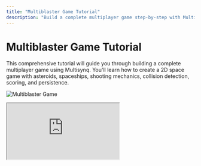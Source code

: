 ```yaml
---
title: "Multiblaster Game Tutorial"
description: "Build a complete multiplayer game step-by-step with Multisynq - from asteroids to spaceships, shooting, scoring, and persistence"
---
```


# Multiblaster Game Tutorial

This comprehensive tutorial will guide you through building a complete multiplayer game using Multisynq. You'll learn how to create a 2D space game with asteroids, spaceships, shooting mechanics, collision detection, scoring, and persistence.

![Multiblaster Game](https://multisynq.github.io/multiblaster-tutorial/images/multiblaster.gif)

<iframe
  src="https://multisynq.github.io/multiblaster-tutorial/step9.html"
  style={{
    width: '100%',
    height: '512px',
    border: '2px solid #ccc',
    borderRadius: '8px',
    marginBottom: '24px'
  }}
  title="Multiblaster Game - Final Version"
  allowFullScreen
/>

<Card title="🕹️ Play the Game" icon="gamepad-2">
  [**Click here to play the full game**](https://multisynq.github.io/multiblaster-tutorial/step9.html) - then scan the QR code or share the generated session URL to invite other players!
</Card>

## Tutorial Overview

This tutorial is structured as a progressive series of steps, each building upon the previous one. You'll start with a simple asteroid simulation and end with a fully-featured multiplayer game:

1. **Step 0**: Basic asteroids (non-Multisynq)
2. **Step 1**: Synchronized asteroids with Multisynq
3. **Step 2**: Interactive spaceships with player controls
4. **Step 3**: Shooting mechanics with blasters
5. **Step 4**: Collision detection and asteroid destruction
6. **Step 5**: Ship-asteroid collisions and debris
7. **Step 6**: Scoring system
8. **Step 7**: View smoothing for 60fps animation
9. **Step 8**: Persistent highscore table
10. **Step 9**: Mobile support and final polish

<Info>
Each step includes **full source code** and a **live demo** so you can see the progression and test each feature as you build it.
</Info>

## Game Features

The finished game includes:

- **Multiplayer synchronization** - All players see the same game state
- **Player-controlled spaceships** - Arrow keys or WASD for movement
- **Shooting mechanics** - Space bar to fire blasters
- **Collision detection** - Blasters destroy asteroids, asteroids destroy ships
- **Scoring system** - Points for destroying asteroids
- **Persistent leaderboard** - Highscores survive code changes
- **Mobile support** - Touch controls for mobile devices
- **Smooth animation** - 60fps rendering with view smoothing
- **QR code sharing** - Easy session sharing between devices

## Step 0: Asteroids Floating Without Multisynq 🪨≠🪨

<Card title="📖 Step 0 Resources" icon="code">
  - [**Full source code**](https://github.com/multisynq/multiblaster-tutorial/blob/main/step0.html)
  - [**Live demo**](https://multisynq.github.io/multiblaster-tutorial/step0.html)
</Card>

This is a non-Multisynq app showing asteroids floating through space. If you run this in two windows, the asteroids will move differently - they're not synchronized.

Each asteroid has position (`x`, `y`) and angle (`a`) properties, along with delta values (`dx`, `dy`, `da`) for movement:

```js
move() {
    this.x = (this.x + this.dx + 1000) % 1000;
    this.y = (this.y + this.dy + 1000) % 1000;
    this.a = (this.a + this.da + Math.PI) % Math.PI;
    setTimeout(() => this.move(), 50);
}
```

<Note>
The `%` operator ensures objects wrap around the screen edges - when they leave one side, they appear on the other.
</Note>

Drawing is done with simple white strokes on a 1000×1000 canvas:

```js
for (const asteroid of asteroids) {
    const {x, y, a} = asteroid;
    context.save();
    context.translate(x, y);
    context.rotate(a);
    context.beginPath();
    context.moveTo(+40,  0);
    context.lineTo( 0, +40);
    context.lineTo(-40,  0);
    context.lineTo( 0, -40);
    context.closePath();
    context.stroke();
    context.restore();
}
```

**This file has about 80 lines of code total.**

## Step 1: Asteroids Synchronized with Multisynq 🪨≡🪨

<Card title="📖 Step 1 Resources" icon="code">
  - [**Full source code**](https://github.com/multisynq/multiblaster-tutorial/blob/main/step1.html)
  - [**Live demo**](https://multisynq.github.io/multiblaster-tutorial/step1.html)
</Card>

Now we add Multisynq synchronization! The asteroids will move exactly the same in all browsers and devices.

The app is divided into two parts:
- **Model**: The synchronized part (`Multisynq.Model`) - shared computation
- **View**: The display part (`Multisynq.View`) - local rendering

<Tabs>
<Tab title="Model Class">
```js
class Asteroid extends Multisynq.Model {
    move() {
        this.x = (this.x + this.dx + 1000) % 1000;
        this.y = (this.y + this.dy + 1000) % 1000;
        this.a = (this.a + this.da + Math.PI) % Math.PI;
        this.future(50).move();  // ← Key difference!
    }
}
```
</Tab>

<Tab title="View Class">
```js
class Display extends Multisynq.View {
    update() {
        // Drawing code exactly the same as Step 0
        for (const asteroid of this.model.asteroids) {
            const { x, y, a, size } = asteroid;
            // ... drawing code ...
        }
    }
}
```
</Tab>
</Tabs>

<Warning>
**Critical concept**: The computation looks exactly the same! No special data structures are needed. The only change is `this.future(50).move()` instead of `setTimeout()`.
</Warning>

### Future Messages

The key innovation is the `future()` method:

```js
this.future(50).move();
```

This schedules the `move()` method to be called again in 50ms, but **synchronously** across all clients. This is how you define an object's behavior over time in Multisynq.

### Session Joining

The last few lines connect to a Multisynq session:

```js
Multisynq.Session.join({
    appId: "your-app-id",
    password: "your-password",
    name: "multiblaster-tutorial", 
    model: Game,
    view: Display
});
```

**This version has only 20 lines more than the non-Multisynq version from Step 0.**

## Step 2: Spaceships Controlled by Players 🕹️➡🚀

<Card title="📖 Step 2 Resources" icon="code">
  - [**Full source code**](https://github.com/multisynq/multiblaster-tutorial/blob/main/step2.html)
  - [**Live demo**](https://multisynq.github.io/multiblaster-tutorial/step2.html)
</Card>

Now we add interactive spaceships! Each player gets their own ship when they join.

### Player Management

The game subscribes to join/exit events to manage players:

```js
class Game extends Multisynq.Model {
    init() {
        this.ships = new Map();
        this.subscribe(this.sessionId, "view-join", this.viewJoined);
        this.subscribe(this.sessionId, "view-exit", this.viewExited);
    }

    viewJoined(viewId) {
        const ship = Ship.create({ viewId });
        this.ships.set(viewId, ship);
    }

    viewExited(viewId) {
        const ship = this.ships.get(viewId);
        this.ships.delete(viewId);
        ship.destroy();
    }
}
```

### Ship Controls

Each ship subscribes to input events from its specific player:

```js
class Ship extends Multisynq.Model {
    init({ viewId }) {
        this.left = false;
        this.right = false;
        this.forward = false;
        this.subscribe(viewId, "left-thruster", this.leftThruster);
        this.subscribe(viewId, "right-thruster", this.rightThruster);
        this.subscribe(viewId, "forward-thruster", this.forwardThruster);
        this.move();
    }

    leftThruster(active) { this.left = active; }
    rightThruster(active) { this.right = active; }
    forwardThruster(active) { this.forward = active; }
}
```

### View Input Handling

The view publishes input events to control the ship:

```js
document.onkeydown = (e) => {
    if (e.repeat) return;
    switch (e.key) {
        case "ArrowLeft":  this.publish(this.viewId, "left-thruster", true); break;
        case "ArrowRight": this.publish(this.viewId, "right-thruster", true); break;
        case "ArrowUp":    this.publish(this.viewId, "forward-thruster", true); break;
    }
};
```

<Info>
**Key insight**: Publish/subscribe in Multisynq is used for **view-to-model communication**, not for synchronization between devices. The synchronization happens automatically!
</Info>

## Step 3: Firing a Blaster 🕹️➡•••

<Card title="📖 Step 3 Resources" icon="code">
  - [**Full source code**](https://github.com/multisynq/multiblaster-tutorial/blob/main/step3.html)
  - [**Live demo**](https://multisynq.github.io/multiblaster-tutorial/step3.html)
</Card>

Add shooting mechanics! Press the space bar to fire blasters.

### Blaster Creation

When firing, the ship creates a new blast moving in its direction:

```js
fireBlaster() {
    const dx = Math.cos(this.a) * 20;
    const dy = Math.sin(this.a) * 20;
    const x = this.x + dx;
    const y = this.y + dy;
    Blast.create({ x, y, dx, dy });
}
```

### Blast Lifecycle

Blasts automatically destroy themselves after a timeout:

```js
class Blast extends Multisynq.Model {
    init({ x, y, dx, dy }) {
        this.x = x; this.y = y;
        this.dx = dx; this.dy = dy;
        this.t = 0;
        this.game.blasts.add(this);
        this.move();
    }

    move() {
        this.t++;
        if (this.t > 30) {
            this.destroy();
            return;
        }
        this.x = (this.x + this.dx + 1000) % 1000;
        this.y = (this.y + this.dy + 1000) % 1000;
        this.future(50).move();
    }

    get game() { return this.wellKnownModel("modelRoot"); }
}
```

<Note>
The `wellKnownModel("modelRoot")` pattern provides access to the main game object from any model class.
</Note>

## Step 4: Break Up Asteroids When Hit by Blasts 🪨➡💥

<Card title="📖 Step 4 Resources" icon="code">
  - [**Full source code**](https://github.com/multisynq/multiblaster-tutorial/blob/main/step4.html)
  - [**Live demo**](https://multisynq.github.io/multiblaster-tutorial/step4.html)
</Card>

Add collision detection! When blasts hit asteroids, they break into smaller pieces.

### Collision Detection

The game runs collision detection in its main loop:

```js
mainLoop() {
    for (const ship of this.ships.values()) ship.move();
    for (const asteroid of this.asteroids) asteroid.move();
    for (const blast of this.blasts) blast.move();
    this.checkCollisions();
    this.future(50).mainLoop();
}

checkCollisions() {
    for (const asteroid of this.asteroids) {
        const minx = asteroid.x - asteroid.size;
        const maxx = asteroid.x + asteroid.size;
        const miny = asteroid.y - asteroid.size;
        const maxy = asteroid.y + asteroid.size;
        
        for (const blast of this.blasts) {
            if (blast.x > minx && blast.x < maxx && 
                blast.y > miny && blast.y < maxy) {
                asteroid.hitBy(blast);
                break;
            }
        }
    }
}
```

### Asteroid Destruction

When hit, asteroids split into two smaller pieces:

```js
hitBy(blast) {
    if (this.size > 20) {
        // Split into two pieces
        this.size *= 0.7;
        this.da *= 1.5;
        this.dx = -blast.dy * 10 / this.size;
        this.dy = blast.dx * 10 / this.size;
        
        // Create the other piece
        Asteroid.create({ 
            size: this.size, 
            x: this.x, y: this.y, a: this.a, 
            dx: -this.dx, dy: -this.dy, da: this.da 
        });
    } else {
        this.destroy(); // Too small, destroy completely
    }
    blast.destroy();
}
```

<Warning>
**Performance insight**: Even with hundreds of moving objects, there's no network congestion because positions are computed locally and synchronized automatically!
</Warning>

## Step 5: Turn Ship Into Debris After Colliding with Asteroids 🚀➡💥

<Card title="📖 Step 5 Resources" icon="code">
  - [**Full source code**](https://github.com/multisynq/multiblaster-tutorial/blob/main/step5.html)
  - [**Live demo**](https://multisynq.github.io/multiblaster-tutorial/step5.html)
</Card>

Add ship-asteroid collisions! When ships hit asteroids, they turn into debris.

### Ship Damage State

Ships track their damage state with a `wasHit` property:

```js
move() {
    if (this.wasHit) {
        // Keep drifting as debris for 3 seconds
        if (++this.wasHit > 60) this.reset();
    } else {
        // Process thruster controls
        if (this.forward) this.accelerate(0.5);
        if (this.left) this.a -= 0.2;
        if (this.right) this.a += 0.2;
    }
    // ... position updates ...
}
```

### Visual Debris Effect

The view shows exploded ships with scattered line segments:

```js
// Normal ship
if (!wasHit) {
    this.context.moveTo(+20,   0);
    this.context.lineTo(-20, +10);
    this.context.lineTo(-20, -10);
    this.context.closePath();
} else {
    // Exploded ship - segments fly apart
    const t = wasHit;
    this.context.moveTo(+20 + t,   0 + t);
    this.context.lineTo(-20 + t, +10 + t);
    this.context.moveTo(-20 - t * 1.4, +10);
    this.context.lineTo(-20 - t * 1.4, -10);
    this.context.moveTo(-20 + t, -10 - t);
    this.context.lineTo(+20 + t,   0 - t);
}
```

<Note>
The `wasHit` counter determines how far each line segment has drifted from the original position, creating a realistic explosion effect.
</Note>

## Step 6: Score Points When Hitting an Asteroid with a Blast 💥➡🏆

<Card title="📖 Step 6 Resources" icon="code">
  - [**Full source code**](https://github.com/multisynq/multiblaster-tutorial/blob/main/step6.html)
  - [**Live demo**](https://multisynq.github.io/multiblaster-tutorial/step6.html)
</Card>

Add scoring! Players earn points for destroying asteroids.

### Blast Ownership

Store a reference to the firing ship in each blast:

```js
fireBlaster() {
    const dx = Math.cos(this.a) * 20;
    const dy = Math.sin(this.a) * 20;
    const x = this.x + dx;
    const y = this.y + dy;
    Blast.create({ x, y, dx, dy, ship: this }); // ← Ship reference
}
```

### Scoring System

When asteroids are hit, the firing ship gets points:

```js
hitBy(blast) {
    blast.ship.scored(); // ← Award points to the shooter
    // ... asteroid destruction code ...
}
```

### Score Display

The view displays each player's score and highlights their own ship:

```js
update() {
    // ... other rendering ...
    
    // Display score next to ship
    this.context.fillText(score, 30 - wasHit * 2, 0);
    
    // Fill our own ship to distinguish it
    if (viewId === this.viewId) {
        this.context.fill();
    }
    
    // ... rest of rendering ...
}
```

<Info>
Players can easily identify their own ship because it's filled instead of just outlined.
</Info>

## Step 7: View-Side Animation Smoothing 🤩

<Card title="📖 Step 7 Resources" icon="code">
  - [**Full source code**](https://github.com/multisynq/multiblaster-tutorial/blob/main/step7.html)
  - [**Live demo**](https://multisynq.github.io/multiblaster-tutorial/step7.html)
</Card>

Add 60fps animation smoothing! The model updates at 20fps, but we render at 60fps for smooth visuals.

### Why Smoothing?

- **Model**: Updates at 20fps (50ms intervals) for reliable synchronization
- **View**: Renders at 60fps (16ms intervals) for smooth animation
- **Solution**: Interpolate between model positions for smooth rendering

### Smoothing Implementation

Use a `WeakMap` to store rendering positions separate from model positions:

```js
class Display extends Multisynq.View {
    constructor() {
        super();
        this.smoothing = new WeakMap();
    }

    smoothPos(obj) {
        if (!this.smoothing.has(obj)) {
            this.smoothing.set(obj, { x: obj.x, y: obj.y, a: obj.a });
        }
        
        const smoothed = this.smoothing.get(obj);
        const dx = obj.x - smoothed.x;
        const dy = obj.y - smoothed.y;
        
        // If distance is large, don't smooth (object jumped)
        if (Math.abs(dx) < 50) smoothed.x += dx * 0.3; 
        else smoothed.x = obj.x;
        
        if (Math.abs(dy) < 50) smoothed.y += dy * 0.3; 
        else smoothed.y = obj.y;
        
        return smoothed;
    }
}
```

### Rendering with Smoothing

Use smoothed positions for rendering:

```js
update() {
    for (const asteroid of this.model.asteroids) {
        const { x, y, a } = this.smoothPos(asteroid);  // ← Smoothed position
        const { size } = asteroid;                     // ← Direct from model
        
        // ... rendering code uses smoothed x, y, a ...
    }
}
```

<Note>
The smoothing factor of `0.3` works well for 20fps simulation with 60fps rendering, but can be adjusted for different scenarios.
</Note>

## Step 8: Persistent Table of Highscores 🥇🥈🥉

<Card title="📖 Step 8 Resources" icon="code">
  - [**Full source code**](https://github.com/multisynq/multiblaster-tutorial/blob/main/step8.html)
  - [**Live demo**](https://multisynq.github.io/multiblaster-tutorial/step8.html)
</Card>

Add persistent highscores that survive code changes!

### Understanding Persistence

<Tabs>
<Tab title="Automatic Snapshots">
- Multisynq automatically saves session state
- State persists when all players leave
- BUT: Code changes create new sessions
</Tab>

<Tab title="Explicit Persistence">
- Use `persistSession()` to save JSON data
- Data survives code changes
- Passed to `init()` of new sessions
</Tab>
</Tabs>

### Player Initials

Add an input field for player names:

```js
initials.onchange = () => {
    localStorage.setItem("io.multisynq.multiblaster.initials", initials.value);
    this.publish(this.viewId, "set-initials", initials.value);
}

// Auto-restore from localStorage
if (localStorage.getItem("io.multisynq.multiblaster.initials")) {
    initials.value = localStorage.getItem("io.multisynq.multiblaster.initials");
    this.publish(this.viewId, "set-initials", initials.value);
}
```

### Highscore Management

Initialize highscores from persistent data:

```js
class Game extends Multisynq.Model {
    init(_, persisted) {
        this.highscores = persisted?.highscores ?? {};
        // ... other initialization ...
    }

    setHighscore(initials, score) {
        if (this.highscores[initials] >= score) return;
        
        this.highscores[initials] = score;
        this.persistSession({ highscores: this.highscores });
    }
}
```

### Scoring with Persistence

Update highscores when players score:

```js
scored() {
    this.score++;
    if (this.initials) {
        this.game.setHighscore(this.initials, this.score);
    }
}
```

<Warning>
**Important**: Design your persistence format carefully! Include version numbers so future code can interpret data from older versions.
</Warning>

## Step 9: Support for Mobile etc. 📱

<Card title="📖 Step 9 Resources" icon="code">
  - [**Full source code**](https://github.com/multisynq/multiblaster-tutorial/blob/main/step9.html)
  - [**Live demo**](https://multisynq.github.io/multiblaster-tutorial/step9.html)
</Card>

The final version with mobile support and polish!

### Mobile Features

- **Touch controls** for mobile devices
- **WASD keys** in addition to arrow keys
- **Visible thrusters** for better feedback
- **Wrapped drawing** for seamless screen edges
- **Spawn protection** to prevent immediate destruction

### Wrapped Rendering

Objects near screen edges are drawn on both sides:

```js
drawWrapped(x, y, size, draw) {
    const drawIt = (x, y) => {
        this.context.save();
        this.context.translate(x, y);
        draw();
        this.context.restore();
    }
    
    drawIt(x, y);
    
    // Draw again on opposite sides if object is near edge
    if (x - size < 0) drawIt(x + 1000, y);
    if (x + size > 1000) drawIt(x - 1000, y);
    if (y - size < 0) drawIt(x, y + 1000);
    if (y + size > 1000) drawIt(x, y - 1000);
    
    // Handle corners (4 additional draws)
    if (x - size < 0 && y - size < 0) drawIt(x + 1000, y + 1000);
    if (x + size > 1000 && y + size > 1000) drawIt(x - 1000, y - 1000);
    if (x - size < 0 && y + size > 1000) drawIt(x + 1000, y - 1000);
    if (x + size > 1000 && y - size < 0) drawIt(x - 1000, y + 1000);
}
```

## Advanced Game 🚀💫

<Card title="🎮 Even More Features" icon="stars">
  There's an even more polished version with additional features at [**github.com/multisynq/multiblaster**](https://github.com/multisynq/multiblaster/):
  
  - **Emoji shooting** - If your initials contain an emoji, you shoot that emoji!
  - **Advanced graphics** - Enhanced visual effects and animations
  - **Better mobile UX** - Optimized touch controls and responsive design
  
  [**Play it at apps.multisynq.io/multiblaster**](https://apps.multisynq.io/multiblaster/)
</Card>

## Key Takeaways

<AccordionGroup>
<Accordion title="🎯 Multisynq Patterns" icon="target">
- **Model-View separation** - Business logic in Model, rendering in View
- **Future messages** - Use `this.future(ms).method()` for timed actions
- **Pub/sub for input** - View publishes events, Model subscribes
- **No network programming** - Synchronization is automatic
</Accordion>

<Accordion title="🔧 Game Development" icon="wrench">
- **Collision detection** - Simple bounding box checks work well
- **State management** - Use properties and flags for game state
- **Performance** - Hundreds of objects with no network overhead
- **Persistence** - Use `persistSession()` for data that survives code changes
</Accordion>

<Accordion title="📱 User Experience" icon="mobile">
- **View smoothing** - Interpolate for smooth 60fps animation
- **Input handling** - Support keyboard, touch, and multiple control schemes
- **Visual feedback** - Clear indicators for player actions and state
- **Cross-platform** - Works on desktop and mobile without changes
</Accordion>
</AccordionGroup>

## Next Steps

<CardGroup cols={2}>
<Card title="Explore More Tutorials" icon="book-open" href="/tutorials">
  Learn other Multisynq patterns and techniques
</Card>

<Card title="API Reference" icon="code" href="/api-reference">
  Detailed documentation of all Multisynq APIs
</Card>

<Card title="Join Discord" icon="discord" href="https://multisynq.io/discord">
  Get help and share your creations
</Card>

<Card title="Build Your Game" icon="rocket" href="/quickstart">
  Start building your own multiplayer experience
</Card>
</CardGroup>

<Note>
**Remember**: This tutorial shows just one way to structure a multiplayer game. Multisynq is flexible - you can adapt these patterns to fit your specific game design and requirements.
</Note> 